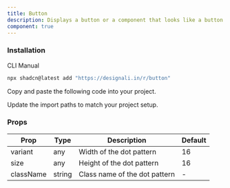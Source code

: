 ```yaml
---
title: Button
description: Displays a button or a component that looks like a button.
component: true
---
```


<div className="grid gap-3 lg:grid-cols-2 xl:grid-cols-3">
  <ComponentPreview name="button-01" />
  <ComponentPreview name="button-02" />
  <ComponentPreview name="button-03" />
  <ComponentPreview name="button-04" />
  <ComponentPreview name="button-05" />
  <ComponentPreview name="button-06" />
  <ComponentPreview name="button-07" />
  <ComponentPreview name="button-08" />
  <ComponentPreview name="button-09" />
  <ComponentPreview name="button-10" />
  <ComponentPreview name="button-11" />
  <ComponentPreview name="button-12" />
  <ComponentPreview name="button-13" />
  <ComponentPreview name="button-14" />
  <ComponentPreview name="button-15" />
  <ComponentPreview name="button-16" />
  <ComponentPreview name="button-17" />
  <ComponentPreview name="button-18" />
  <ComponentPreview name="button-19" />
  <ComponentPreview name="button-20" />
  <ComponentPreview name="button-21" />
  <ComponentPreview name="button-22" />
  <ComponentPreview name="button-23" />
  <ComponentPreview name="button-24" />
  <ComponentPreview name="button-25" />
  <ComponentPreview name="button-26" />
  <ComponentPreview name="button-27" />
  <ComponentPreview name="button-28" />
  <ComponentPreview name="button-29" />
  <ComponentPreview name="button-30" />
  <ComponentPreview name="button-31" />
  <ComponentPreview name="button-32" />
  <ComponentPreview name="button-33" />
  <ComponentPreview name="button-34" />
  <ComponentPreview name="button-35" />
  <ComponentPreview name="button-36" />
  <ComponentPreview name="button-37" />
  <ComponentPreview name="button-38" />
  <ComponentPreview name="button-39" />
  <ComponentPreview name="button-40" />
  <ComponentPreview name="button-41" />
  <ComponentPreview name="button-42" />
  <ComponentPreview name="button-43" />
  <ComponentPreview name="button-44" />
  <ComponentPreview name="button-45" />
  <ComponentPreview name="button-46" />
  <ComponentPreview name="button-47" />
  <ComponentPreview name="button-48" />
  <ComponentPreview name="button-49" />
  <ComponentPreview name="button-50" />
  <ComponentPreview name="button-51" />
  <ComponentPreview name="button-52" />
  <ComponentPreview name="button-53" />
  <ComponentPreview name="button-54" />
</div>

### Installation

<Tabs classname="w-full"  defaultValue="cli">

<TabsList>
  <TabsTrigger value="cli">CLI</TabsTrigger>
  <TabsTrigger value="manual">Manual</TabsTrigger>
</TabsList>
<TabsContent value="cli">

```bash
npx shadcn@latest add "https://designali.in/r/button"
```

</TabsContent>

<TabsContent classname="flex w-full"  value="manual">

<Steps>

<Step>Copy and paste the following code into your project.</Step>

<ComponentSource name="button" />

<Step>Update the import paths to match your project setup.</Step>

</Steps>

</TabsContent>

</Tabs>

### Props

| Prop      | Type   | Description                   | Default |
| --------- | ------ | ----------------------------- | ------- |
| variant   | any    | Width of the dot pattern      | 16      |
| size      | any    | Height of the dot pattern     | 16      |
| className | string | Class name of the dot pattern | -       |
